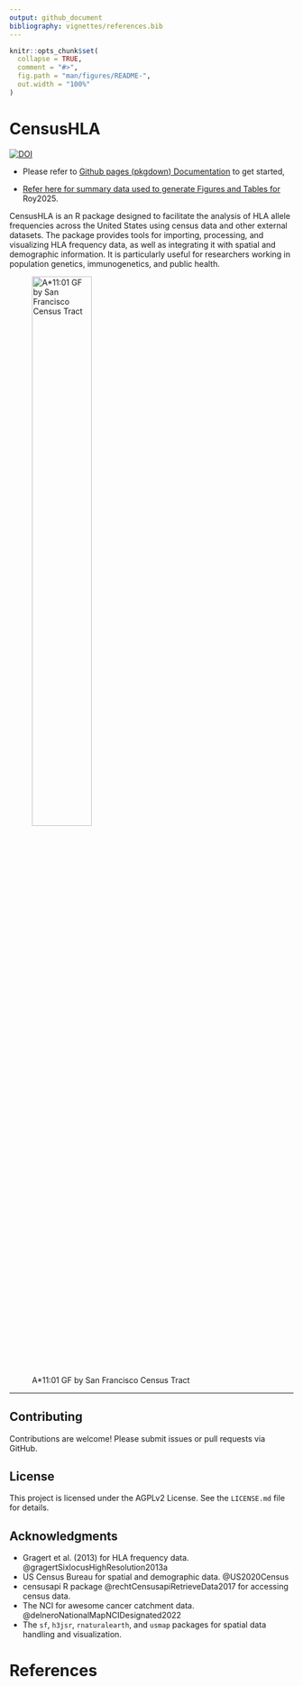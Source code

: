 ```yaml
---
output: github_document
bibliography: vignettes/references.bib
---
```


<!-- README.md is generated from README.Rmd. Please edit that file -->

```r
knitr::opts_chunk$set(
  collapse = TRUE,
  comment = "#>",
  fig.path = "man/figures/README-",
  out.width = "100%"
)
```

# CensusHLA

[![DOI](https://zenodo.org/badge/DOI/10.5281/zenodo.15148807.svg)](https://doi.org/10.5281/zenodo.15148807)

-   Please refer to [Github pages (pkgdown) Documentation](https://affini-t-tx.github.io/CensusHLA/) to get started,

-   [Refer here for summary data used to generate Figures and Tables for](https://affini-t-tx.github.io/CensusHLA/articles/Roy2025_Figures_and_Tables.html) Roy2025.

CensusHLA is an R package designed to facilitate the analysis of HLA allele frequencies across the United States using census data and other external datasets. The package provides tools for importing, processing, and visualizing HLA frequency data, as well as integrating it with spatial and demographic information. It is particularly useful for researchers working in population genetics, immunogenetics, and public health.

![A\*11:01 GF by San Francisco Census Tract](man/figures/a11_by_county.png){width="50%"}

---

## Contributing

Contributions are welcome! Please submit issues or pull requests via GitHub.

## License

This project is licensed under the AGPLv2 License. See the `LICENSE.md` file for details.

## Acknowledgments

-   Gragert et al. (2013) for HLA frequency data. @gragertSixlocusHighResolution2013a
-   US Census Bureau for spatial and demographic data. @US2020Census
-   censusapi R package @rechtCensusapiRetrieveData2017 for accessing census data.
-   The NCI for awesome cancer catchment data. @delneroNationalMapNCIDesignated2022
-   The `sf`, `h3jsr`, `rnaturalearth`, and `usmap` packages for spatial data handling and visualization.

# References

::: {#refs}
:::
